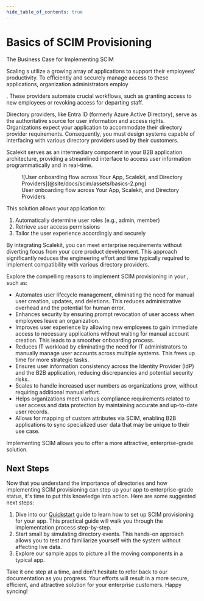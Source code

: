 ```yaml
---
hide_table_of_contents: true
---
```


# Basics of SCIM Provisioning

<Subtitle> The Business Case for Implementing SCIM </Subtitle>

Scaling <TermTip jargon="organization" />s utilize a growing array of applications to support their employees'
productivity. To efficiently and securely manage access to these applications, organization administrators employ

<TermTip jargon="Directory Provider" />. These providers automate crucial workflows, such as granting access to new
employees or revoking access for departing staff.

Directory providers, like Entra ID (formerly Azure Active Directory), serve as the authoritative source for user
information and access rights. Organizations expect your application to accommodate their directory provider
requirements. Consequently, you must design systems capable of interfacing with various directory providers used by
their customers.

Scalekit serves as an intermediary component in your B2B application architecture, providing a streamlined interface to
access user information programmatically and in real-time.

<figure>
  ![User onboarding flow across Your App, Scalekit, and Directory Providers](@site/docs/scim/assets/basics-2.png)
  <figcaption>User onboarding flow across Your App, Scalekit, and Directory Providers</figcaption>
</figure>

This solution allows your application to:

1. Automatically determine user roles (e.g., admin, member)
2. Retrieve user access permissions
3. Tailor the user experience accordingly and securely

By integrating Scalekit, you can meet enterprise requirements without diverting focus from your core product
development. This approach significantly reduces the engineering effort and time typically required to implement
compatibility with various directory providers.

Explore the compelling reasons to implement SCIM provisioning in your <TermTip jargon="B2B SaaS app" />, such as:

- Automates user lifecycle management, eliminating the need for manual user creation, updates, and deletions. This
  reduces administrative overhead and the potential for human error.
- Enhances security by ensuring prompt revocation of user access when employees leave an organization.
- Improves user experience by allowing new employees to gain immediate access to necessary applications without waiting
  for manual account creation. This leads to a smoother onboarding process.
- Reduces IT workload by eliminating the need for IT administrators to manually manage user accounts across multiple
  systems. This frees up time for more strategic tasks.
- Ensures user information consistency across the Identity Provider (IdP) and the B2B application, reducing
  discrepancies and potential security risks.
- Scales to handle increased user numbers as organizations grow, without requiring additional manual effort.
- Helps organizations meet various compliance requirements related to user access and data protection by maintaining
  accurate and up-to-date user records.
- Allows for mapping of custom attributes via SCIM, enabling B2B applications to sync specialized user data that may be
  unique to their use case.

Implementing SCIM allows you to offer a more attractive, enterprise-grade solution.

## Next Steps

Now that you understand the importance of directories and how implementing SCIM provisioning can step up your app to
enterprise-grade status, it's time to put this knowledge into action. Here are some suggested next steps:

1. Dive into our [Quickstart](/scim/quickstart) guide to learn how to set up SCIM provisioning for your app. This
   practical guide will walk you through the implementation process step-by-step.
2. Start small by simulating directory events. This hands-on approach allows you to test and familiarize yourself with
   the system without affecting live data.
3. Explore our sample apps to picture all the moving components in a typical app.

Take it one step at a time, and don't hesitate to refer back to our documentation as you progress. Your efforts will
result in a more secure, efficient, and attractive solution for your enterprise customers. Happy syncing!

